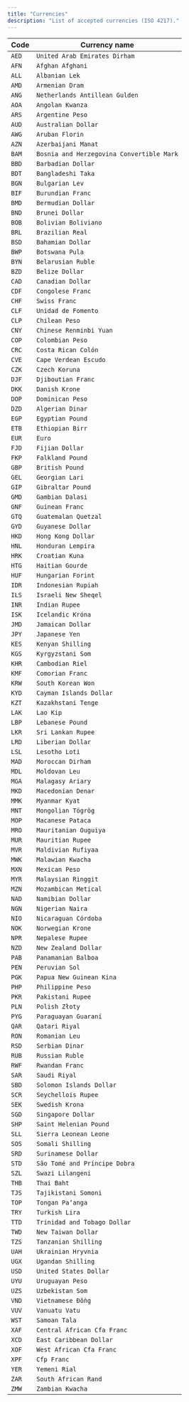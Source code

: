 ```yaml
---
title: "Currencies"
description: "List of accepted currencies (ISO 4217)."
---
```


| Code | Currency name |
|--|--|
| `AED` | `United Arab Emirates Dirham` |
| `AFN` | `Afghan Afghani` |
| `ALL` | `Albanian Lek` |
| `AMD` | `Armenian Dram` |
| `ANG` | `Netherlands Antillean Gulden` |
| `AOA` | `Angolan Kwanza` |
| `ARS` | `Argentine Peso` |
| `AUD` | `Australian Dollar` |
| `AWG` | `Aruban Florin` |
| `AZN` | `Azerbaijani Manat` |
| `BAM` | `Bosnia and Herzegovina Convertible Mark` |
| `BBD` | `Barbadian Dollar` |
| `BDT` | `Bangladeshi Taka` |
| `BGN` | `Bulgarian Lev` |
| `BIF` | `Burundian Franc` |
| `BMD` | `Bermudian Dollar` |
| `BND` | `Brunei Dollar` |
| `BOB` | `Bolivian Boliviano` |
| `BRL` | `Brazilian Real` |
| `BSD` | `Bahamian Dollar` |
| `BWP` | `Botswana Pula` |
| `BYN` | `Belarusian Ruble` |
| `BZD` | `Belize Dollar` |
| `CAD` | `Canadian Dollar` |
| `CDF` | `Congolese Franc` |
| `CHF` | `Swiss Franc` |
| `CLF` | `Unidad de Fomento` |
| `CLP` | `Chilean Peso` |
| `CNY` | `Chinese Renminbi Yuan` |
| `COP` | `Colombian Peso` |
| `CRC` | `Costa Rican Colón` |
| `CVE` | `Cape Verdean Escudo` |
| `CZK` | `Czech Koruna` |
| `DJF` | `Djiboutian Franc` |
| `DKK` | `Danish Krone` |
| `DOP` | `Dominican Peso` |
| `DZD` | `Algerian Dinar` |
| `EGP` | `Egyptian Pound` |
| `ETB` | `Ethiopian Birr` |
| `EUR` | `Euro` |
| `FJD` | `Fijian Dollar` |
| `FKP` | `Falkland Pound` |
| `GBP` | `British Pound` |
| `GEL` | `Georgian Lari` |
| `GIP` | `Gibraltar Pound` |
| `GMD` | `Gambian Dalasi` |
| `GNF` | `Guinean Franc` |
| `GTQ` | `Guatemalan Quetzal` |
| `GYD` | `Guyanese Dollar` |
| `HKD` | `Hong Kong Dollar` |
| `HNL` | `Honduran Lempira` |
| `HRK` | `Croatian Kuna` |
| `HTG` | `Haitian Gourde` |
| `HUF` | `Hungarian Forint` |
| `IDR` | `Indonesian Rupiah` |
| `ILS` | `Israeli New Sheqel` |
| `INR` | `Indian Rupee` |
| `ISK` | `Icelandic Króna` |
| `JMD` | `Jamaican Dollar` |
| `JPY` | `Japanese Yen` |
| `KES` | `Kenyan Shilling` |
| `KGS` | `Kyrgyzstani Som` |
| `KHR` | `Cambodian Riel` |
| `KMF` | `Comorian Franc` |
| `KRW` | `South Korean Won` |
| `KYD` | `Cayman Islands Dollar` |
| `KZT` | `Kazakhstani Tenge` |
| `LAK` | `Lao Kip` |
| `LBP` | `Lebanese Pound` |
| `LKR` | `Sri Lankan Rupee` |
| `LRD` | `Liberian Dollar` |
| `LSL` | `Lesotho Loti` |
| `MAD` | `Moroccan Dirham` |
| `MDL` | `Moldovan Leu` |
| `MGA` | `Malagasy Ariary` |
| `MKD` | `Macedonian Denar` |
| `MMK` | `Myanmar Kyat` |
| `MNT` | `Mongolian Tögrög` |
| `MOP` | `Macanese Pataca` |
| `MRO` | `Mauritanian Ouguiya` |
| `MUR` | `Mauritian Rupee` |
| `MVR` | `Maldivian Rufiyaa` |
| `MWK` | `Malawian Kwacha` |
| `MXN` | `Mexican Peso` |
| `MYR` | `Malaysian Ringgit` |
| `MZN` | `Mozambican Metical` |
| `NAD` | `Namibian Dollar` |
| `NGN` | `Nigerian Naira` |
| `NIO` | `Nicaraguan Córdoba` |
| `NOK` | `Norwegian Krone` |
| `NPR` | `Nepalese Rupee` |
| `NZD` | `New Zealand Dollar` |
| `PAB` | `Panamanian Balboa` |
| `PEN` | `Peruvian Sol` |
| `PGK` | `Papua New Guinean Kina` |
| `PHP` | `Philippine Peso` |
| `PKR` | `Pakistani Rupee` |
| `PLN` | `Polish Złoty` |
| `PYG` | `Paraguayan Guaraní` |
| `QAR` | `Qatari Riyal` |
| `RON` | `Romanian Leu` |
| `RSD` | `Serbian Dinar` |
| `RUB` | `Russian Ruble` |
| `RWF` | `Rwandan Franc` |
| `SAR` | `Saudi Riyal` |
| `SBD` | `Solomon Islands Dollar` |
| `SCR` | `Seychellois Rupee` |
| `SEK` | `Swedish Krona` |
| `SGD` | `Singapore Dollar` |
| `SHP` | `Saint Helenian Pound` |
| `SLL` | `Sierra Leonean Leone` |
| `SOS` | `Somali Shilling` |
| `SRD` | `Surinamese Dollar` |
| `STD` | `São Tomé and Príncipe Dobra` |
| `SZL` | `Swazi Lilangeni` |
| `THB` | `Thai Baht` |
| `TJS` | `Tajikistani Somoni` |
| `TOP` | `Tongan Paʻanga` |
| `TRY` | `Turkish Lira` |
| `TTD` | `Trinidad and Tobago Dollar` |
| `TWD` | `New Taiwan Dollar` |
| `TZS` | `Tanzanian Shilling` |
| `UAH` | `Ukrainian Hryvnia` |
| `UGX` | `Ugandan Shilling` |
| `USD` | `United States Dollar` |
| `UYU` | `Uruguayan Peso` |
| `UZS` | `Uzbekistan Som` |
| `VND` | `Vietnamese Đồng` |
| `VUV` | `Vanuatu Vatu` |
| `WST` | `Samoan Tala` |
| `XAF` | `Central African Cfa Franc` |
| `XCD` | `East Caribbean Dollar` |
| `XOF` | `West African Cfa Franc` |
| `XPF` | `Cfp Franc` |
| `YER` | `Yemeni Rial` |
| `ZAR` | `South African Rand` |
| `ZMW` | `Zambian Kwacha` |